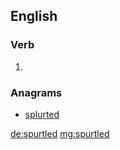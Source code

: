 ==English==

===Verb===
{{head|en|verb form}}

# {{en-past of|spurtle}}

===Anagrams===
* [[splurted#English|splurted]]

[[de:spurtled]]
[[mg:spurtled]]